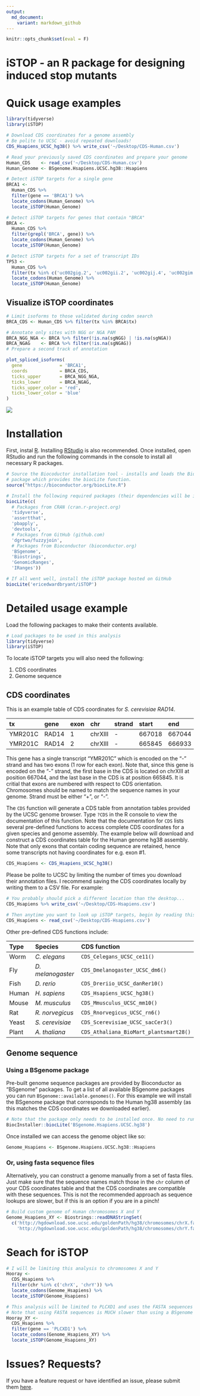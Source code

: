 ```yaml
---
output:
  md_document:
    variant: markdown_github
---
```


```r
knitr::opts_chunk$set(eval = F)
```

# iSTOP - an R package for designing induced stop mutants


# Quick usage examples

```r
library(tidyverse)
library(iSTOP)

# Download CDS coordinates for a genome assembly
# Be polite to UCSC - avoid repeated downloads!
CDS_Hsapiens_UCSC_hg38() %>% write_csv('~/Desktop/CDS-Human.csv')

# Read your previously saved CDS coordinates and prepare your genome
Human_CDS    <- read_csv('~/Desktop/CDS-Human.csv')
Human_Genome <- BSgenome.Hsapiens.UCSC.hg38::Hsapiens

# Detect iSTOP targets for a single gene
BRCA1 <- 
  Human_CDS %>%
  filter(gene == 'BRCA1') %>%
  locate_codons(Human_Genome) %>%
  locate_iSTOP(Human_Genome)

# Detect iSTOP targets for genes that contain "BRCA"
BRCA <-
  Human_CDS %>%
  filter(grepl('BRCA', gene)) %>%
  locate_codons(Human_Genome) %>%
  locate_iSTOP(Human_Genome)

# Detect iSTOP targets for a set of transcript IDs
TP53 <-
  Human_CDS %>%
  filter(tx %in% c('uc002gig.2', 'uc002gii.2', 'uc002gij.4', 'uc002gim.5')) %>%
  locate_codons(Human_Genome) %>%
  locate_iSTOP(Human_Genome)
```

## Visualize iSTOP coordinates

```r
# Limit isoforms to those validated during codon search
BRCA_CDS <- Human_CDS %>% filter(tx %in% BRCA$tx)

# Annotate only sites with NGG or NGA PAM
BRCA_NGG_NGA <- BRCA %>% filter(!is.na(sgNGG) | !is.na(sgNGA))
BRCA_NGAG    <- BRCA %>% filter(!is.na(sgNGAG))
# Prepare a second track of annotation

plot_spliced_isoforms(
  gene              = 'BRCA1', 
  coords            = BRCA_CDS, 
  ticks_upper       = BRCA_NGG_NGA,
  ticks_lower       = BRCA_NGAG, 
  ticks_upper_color = 'red', 
  ticks_lower_color = 'blue'
)
```

<img src="https://raw.githubusercontent.com/EricEdwardBryant/iSTOP/master/inst/img/BRCA1.png"/>

# Installation

First, instal [R](https://cran.r-project.org). Installing [RStudio](https://www.rstudio.com/products/rstudio/download/) is also recommended. Once installed, open RStudio and run the following commands in the console to install all necessary R packages.

```r
# Source the Biocoductor installation tool - installs and loads the BiocInstaller 
# package which provides the biocLite function.
source("https://bioconductor.org/biocLite.R")

# Install the following required packages (their dependencies will be included)
biocLite(c(
  # Packages from CRAN (cran.r-project.org)
  'tidyverse', 
  'assertthat',
  'pbapply',
  'devtools',
  # Packages from GitHub (github.com)
  'dgrtwo/fuzzyjoin',
  # Packages from Bioconductor (bioconductor.org)
  'BSgenome',
  'Biostrings',
  'GenomicRanges',
  'IRanges'))

# If all went well, install the iSTOP package hosted on GitHub
biocLite('ericedwardbryant/iSTOP')
```

# Detailed usage example

Load the following packages to make their contents available.

```r
# Load packages to be used in this analysis
library(tidyverse)
library(iSTOP)
```

To locate iSTOP targets you will also need the following:

1. CDS coordinates
2. Genome sequence

## CDS coordinates

This is an example table of CDS coordinates for *S. cerevisiae* *RAD14*. 

| tx      | gene  | exon | chr     | strand | start  | end    |
| :------ | :---- | :--- | :------ | :----- | :----- | :----- |
| YMR201C | RAD14 | 1    | chrXIII |      - | 667018 | 667044 |
| YMR201C | RAD14 | 2    | chrXIII |      - | 665845 | 666933 |

This gene has a single transcript "YMR201C" which is encoded on the "-" strand and has two exons (1 row for each exon). Note that, since this gene is encoded on the "-" strand, the first base in the CDS is located on chrXIII at position 667044, and the last base in the CDS is at position 665845. It is critial that exons are numbered with respect to CDS orientation. Chromosomes should be named to match the sequence names in your genome. Strand must be either "+", or "-".

The `CDS` function will generate a CDS table from annotation tables provided by the UCSC genome browser. Type `?CDS` in the R console to view the documentation of this function. Note that the documentation for `CDS` lists several pre-defined functions to access complete CDS coordinates for a given species and genome assembly. The example below will download and construct a CDS coordinates table for the Human genome hg38 assembly. Note that only exons that contain coding sequence are retained, hence some transcripts not having coordinates for e.g. exon #1.

```r
CDS_Hsapiens <- CDS_Hsapiens_UCSC_hg38()
```

Please be polite to UCSC by limiting the number of times you download their annotation files. I recommend saving the CDS coordinates locally by writing them to a CSV file. For example:

```r
# You probably should pick a different location than the desktop...
CDS_Hsapiens %>% write_csv('~/Desktop/CDS-Hsapiens.csv')

# Then anytime you want to look up iSTOP targets, begin by reading this file
CDS_Hsapiens <- read_csv('~/Desktop/CDS-Hsapiens.csv')
```

Other pre-defined CDS functions include:

| Type  | Species           | CDS function                           |
| :---- | :---------------- | :------------------------------------- |
| Worm  | *C. elegans*      | `CDS_Celegans_UCSC_ce11()`             |
| Fly   | *D. melanogaster* | `CDS_Dmelanogaster_UCSC_dm6()`         |
| Fish  | *D. rerio*        | `CDS_Dreriio_UCSC_danRer10()`          |
| Human | *H. sapiens*      | `CDS_Hsapiens_UCSC_hg38()`             |
| Mouse | *M. musculus*     | `CDS_Mmusculus_UCSC_mm10()`            |
| Rat   | *R. norvegicus*   | `CDS_Rnorvegicus_UCSC_rn6()`           |
| Yeast | *S. cerevisiae*   | `CDS_Scerevisiae_UCSC_sacCer3()`       |
| Plant | *A. thaliana*     | `CDS_Athaliana_BioMart_plantsmart28()` |

## Genome sequence

### Using a BSgenome package

Pre-built genome sequence packages are provided by Bioconductor as "BSgenome" packages. To get a list of all available BSgenome packages you can run `BSgenome::available.genomes()`. For this example we will install the BSgenome package that corresponds to the Human hg38 assembly (as this matches the CDS coordinates we downloaded earlier).

```r
# Note that the package only needs to be installed once. No need to run this again.
BiocInstaller::biocLite('BSgenome.Hsapiens.UCSC.hg38')
```

Once installed we can access the genome object like so:

```r
Genome_Hsapiens <- BSgenome.Hsapiens.UCSC.hg38::Hsapiens
```

### Or, using fasta sequence files

Alternatively, you can construct a genome manually from a set of fasta files. Just make sure that the sequence names match those in the `chr` column of your CDS coordinates table and that the CDS coordinates are compatible with these sequences. This is not the recommended approach as sequence lookups are slower, but if this is an option if you are in a pinch!

```r
# Build custom genome of Human chromosomes X and Y
Genome_Hsapiens_XY <- Biostrings::readDNAStringSet(
  c('http://hgdownload.soe.ucsc.edu/goldenPath/hg38/chromosomes/chrX.fa.gz',
    'http://hgdownload.soe.ucsc.edu/goldenPath/hg38/chromosomes/chrY.fa.gz'))
```

# Seach for iSTOP

```r
# I will be limiting this analysis to chromosomes X and Y
Hooray <-
  CDS_Hsapiens %>%
  filter(chr %in% c('chrX', 'chrY')) %>%
  locate_codons(Genome_Hsapiens) %>%
  locate_iSTOP(Genome_Hsapiens)
```

```r
# This analysis will be limited to PLCXD1 and uses the FASTA sequences
# Note that using FASTA sequences is MUCH slower than using a BSgenome
Hooray_XY <-
  CDS_Hsapiens %>%
  filter(gene == 'PLCXD1') %>%
  locate_codons(Genome_Hsapiens_XY) %>%
  locate_iSTOP(Genome_Hsapiens_XY)
```

# Issues? Requests?

If you have a feature request or have identified an issue, please submit them [here](https://github.com/EricEdwardBryant/iSTOP/issues).
